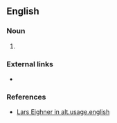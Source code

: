 ==English==
===Noun===
{{en-noun|sg=[[slug]] [[line]]}}
#{{rfdef}}
===External links===
*{{pedialite|screenplay slug line}}
===References===
*[http://groups.google.com/group/alt.usage.english/msg/2b99238b65ca0ab3 Lars Eighner in alt.usage.english]